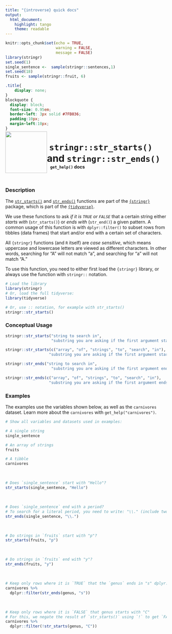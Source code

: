 ```yaml
---
title: "{introverse} quick docs"
output: 
  html_document:
    highlight: tango
    theme: readable
---
```



```r
knitr::opts_chunk$set(echo = TRUE, 
                      warning = FALSE, 
                      message = FALSE)
library(stringr)
set.seed(1)
single_sentence <-  sample(stringr::sentences,1)
set.seed(18)
fruits <- sample(stringr::fruit, 6)
```

```css
.title{
    display: none;
}
blockquote {
  display: block;
  font-size: 0.95em;
  border-left: 3px solid #7FB036;
  padding:10px;
  margin-left:10px;
}
```

<div>
<br>
 <img src = "logo.png" style = "float:left;height:130px;margin-top:-30px;">
 <span style = "font-weight:bold;font-size:30px;"> 
  &nbsp;<code>stringr::str_starts()</code> and <code>stringr::str_ends()</code>
 </span>
 <br>
 <b>&nbsp;&nbsp;&nbsp;<code>get_help()</code> docs</b>
</div>
<br>

### Description

The [`str_starts()`](https://stringr.tidyverse.org/reference/str_starts.html) and [`str_ends()`](https://stringr.tidyverse.org/reference/str_starts.html) functions are part of the [`{stringr}`](https://stringr.tidyverse.org/) package, which is part of the [`{tidyverse}`](https://www.tidyverse.org/).

We use these functions to ask _if it is `TRUE` or `FALSE`_ that a certain string either _starts with_ (`str_starts()`) or _ends with_ (`str_end()`) a given pattern. A common usage of this function is with `dplyr::filter()` to subset rows from tibbles (data frames) that start and/or end with a certain set of characters.

All `{stringr}` functions (and `R` itself) are _case sensitive_, which means uppercase and lowercase letters are viewed as different characters. In other words, searching for "A" will not match "a", and searching for "a" will not match "A."

<!-- Add the following if the topic is a function that does NOT come with base R, and uncomment/fill in the subsequent multiline HTML comment: -->
To use this function, you need to either first load the `{stringr}` library, or always use the function with `stringr::` notation.

```r
# Load the library
library(stringr)
# Or, load the full tidyverse:
library(tidyverse)

# Or, use :: notation, for example with str_starts() 
stringr::str_starts()
```


### Conceptual Usage 

```r
stringr::str_starts("string to search in", 
                    "substring you are asking if the first argument starts with")

stringr::str_starts(c("array", "of", "strings", "to", "search", "in"), 
                   "substring you are asking if the first argument starts with")

stringr::str_ends("string to search in", 
                    "substring you are asking if the first argument ends with")

stringr::str_ends(c("array", "of", "strings", "to", "search", "in"), 
                   "substring you are asking if the first argument ends with")
```

### Examples

The examples use the variables shown below, as well as the `carnivores` dataset. Learn more about the `carnivores` with `get_help("carnivores")`.

```r
# Show all variables and datasets used in examples:

# A single string
single_sentence

# An array of strings
fruits

# A tibble
carnivores
```

<br>

```r
# Does `single_sentence` start with "Hello"?
str_starts(single_sentence, "Hello")
```

<br>  <!-- Do not delete the <br>, and make sure to keep the previous and following lines blank. -->

```r
# Does `single_sentence` end with a period?
# To search for a literal period, you need to write: "\\." (include two backslashes)
str_ends(single_sentence, "\\.")
```

<br>  <!-- Do not delete the <br>, and make sure to keep the previous and following lines blank. -->

```r
# Do strings in `fruits` start with "p"?
str_starts(fruits, "p")
```


<br>


```r
# Do strings in `fruits` end with "y"?
str_ends(fruits, "y")
```

<br>
```r
# Keep only rows where it is `TRUE` that the `genus` ends in "s" dplyr::filter
carnivores %>%
  dplyr::filter(str_ends(genus, "s"))
```

<br>


```r
# Keep only rows where it is `FALSE` that genus starts with "C"
# For this, we negate the result of `str_starts()` using `!` to get `FALSE` instead of `TRUE`
carnivores %>%
  dplyr::filter(!str_starts(genus, "C"))
```